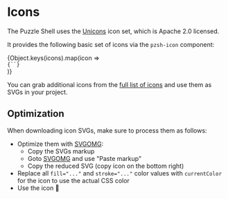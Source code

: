 
<Meta title="Puzzle Shell/Components/Icons" />

# Icons

The Puzzle Shell uses the [Unicons](https://iconscout.com/unicons) icon set, which is Apache 2.0 licensed.

It provides the following basic set of icons via the `pzsh-icon` component:

<div>
  {Object.keys(icons).map(icon =>
    <div style={{display: "flex", alignItems: "center",}}>
      <pzsh-icon name={icon} style={{marginRight: "0.7rem"}} />
      <code>{`<pzsh-icon name=\"${icon}\" />`}</code>
    </div>)}
</div>

You can grab additional icons from the [full list of icons](https://iconscout.com/unicons/explore/line) and use them as SVGs in your project.

## Optimization

When downloading icon SVGs, make sure to process them as follows:

- Optimize them with [SVGOMG](https://jakearchibald.github.io/svgomg/):
  - Copy the SVGs markup
  - Goto [SVGOMG](https://jakearchibald.github.io/svgomg/) and use "Paste markup"
  - Copy the reduced SVG (copy icon on the bottom right)
- Replace all `fill="..."` and `stroke="..."` color values with `currentColor` for the icon to use the actual CSS color
- Use the icon 🚀
